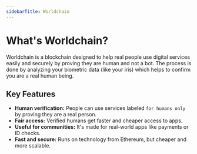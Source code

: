 ```yaml
---
sidebarTitle: Worldchain
---
```


# What's Worldchain?

Worldchain is a blockchain designed to help real people use digital services easily and securely by proving they are human and not a bot. The process is done by analyzing your biometric data (like your iris) which helps to confirm you are a real human being.

## Key Features

- **Human verification:** People can use services labeled `for humans only` by proving they are a real person.
- **Fair access:** Verified humans get faster and cheaper access to apps.
- **Useful for communities:** It's made for real-world apps like payments or ID checks.
- **Fast and secure:** Runs on technology from Ethereum, but cheaper and more scalable.
